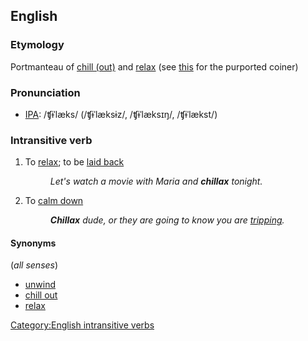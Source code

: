==English==
===Etymology===
Portmanteau of [[chill out|chill (out)]] and [[relax]] (see [http://www.elmwoodstrip.com/elmwood/blogDisplay/index.php?u=hodown&id=46 this] for the purported coiner)

===Pronunciation===
* [[Wiktionary:Pronunciation_key|IPA]]: /ʧɨˈlæks/ (/ʧɨˈlæksɨz/, /ʧɨˈlæksɪŋ/, /ʧɨˈlækst/)

===Intransitive verb===
{{en-infl-reg-sibilant|chilla|x|}}
# To [[relax]]; to be [[laid back]]
#:''Let's watch a movie with Maria and '''chillax''' tonight.''
# To [[calm down]]
#:'''''Chillax''' dude, or they are going to know you are [[tripping]].''

====Synonyms====
(''all senses'')
* [[unwind]]
*[[chill out]]
*[[relax]]

[[Category:English intransitive verbs]]